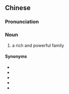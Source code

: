 {{also|豪门}}
==Chinese==
{{zh-forms|s=豪门}}

===Pronunciation===
{{zh-pron
|m=háomén
|c=hou4 mun4
|cat=n
}}

===Noun===
{{zh-noun}}

# a rich and powerful family

====Synonyms====
* {{zh-l|大戶}}
* {{zh-l|富家}}
* {{zh-l|高門}}
* {{zh-l|好人家}}
* {{zh-l|有錢人家}}
